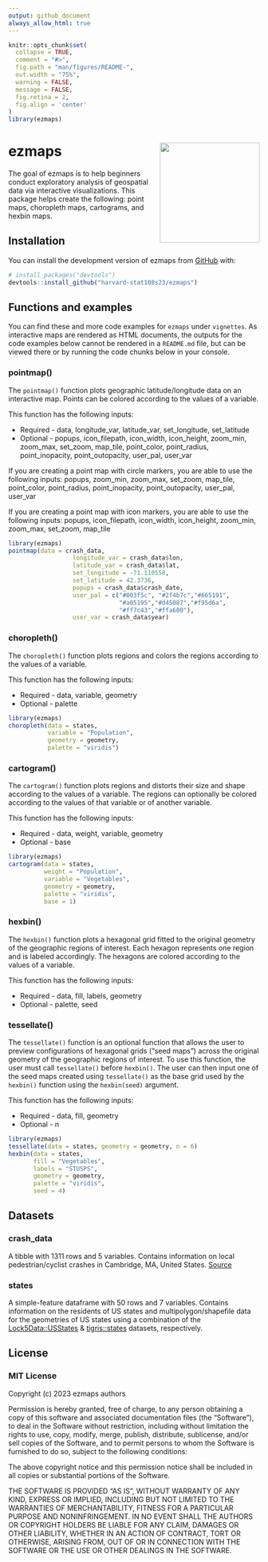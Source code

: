 ```yaml
---
output: github_document
always_allow_html: true
---
```


<!-- README.md is generated from README.Rmd. Please edit that file -->

```r
knitr::opts_chunk$set(
  collapse = TRUE,
  comment = "#>",
  fig.path = "man/figures/README-",
  out.width = "75%",
  warning = FALSE,
  message = FALSE,
  fig.retina = 2,
  fig.align = 'center'
)
library(ezmaps)
```


# ezmaps <a href='https://github.com/harvard-stat108s23/ezmaps'><img src='vignettes/ezmaps.png' align="right" width="200" height="200" /></a>


The goal of ezmaps is to help beginners conduct exploratory analysis of geospatial data via interactive visualizations. This package helps create the following: point maps, choropleth maps, cartograms, and hexbin maps. 

## Installation

You can install the development version of ezmaps from [GitHub](https://github.com/) with:

```r
# install_packages("devtools")
devtools::install_github("harvard-stat108s23/ezmaps")
```

## Functions and examples

You can find these and more code examples for `ezmaps` under `vignettes`. As interactive maps are rendered as HTML documents, the outputs for the code examples below cannot be rendered in a `README.md` file, but can be viewed there or by running the code chunks below in your console.

### pointmap()

The `pointmap()` function plots geographic latitude/longitude data on an interactive map. Points can be colored according to the values of a variable. 

This function has the following inputs:

* Required - data, longitude_var, latitude_var, set_longitude, set_latitude
* Optional - popups, icon_filepath, icon_width, icon_height, zoom_min, zoom_max, set_zoom, map_tile, point_color, point_radius, point_inopacity, point_outopacity, user_pal, user_var

If you are creating a point map with circle markers, you are able to use the following inputs: popups, zoom_min, zoom_max, set_zoom, map_tile, point_color, point_radius, point_inopacity, point_outopacity, user_pal, user_var

If you are creating a point map with icon markers, you are able to use the following inputs: popups, icon_filepath, icon_width, icon_height, zoom_min, zoom_max, set_zoom, map_tile

```r
library(ezmaps)
pointmap(data = crash_data,
                  longitude_var = crash_data$lon,
                  latitude_var = crash_data$lat,
                  set_longitude = -71.110558,
                  set_latitude = 42.3736,
                  popups = crash_data$crash_date,
                  user_pal = c("#003f5c", "#2f4b7c","#665191",
                               "#a05195","#d45087","#f95d6a",
                               "#ff7c43","#ffa600"),
                  user_var = crash_data$year)
```

### choropleth()

The `choropleth()` function plots regions and colors the regions according to the values of a variable. 

This function has the following inputs:

* Required - data, variable, geometry
* Optional - palette

```r
library(ezmaps)
choropleth(data = states,
           variable = "Population",
           geometry = geometry,
           palette = "viridis")
```

### cartogram()

The `cartogram()` function plots regions and distorts their size and shape according to the values of a variable. The regions can optionally be colored according to the values of that variable or of another  variable.

This function has the following inputs:

* Required - data, weight, variable, geometry
* Optional - base


```r
library(ezmaps)
cartogram(data = states,
          weight = "Population",
          variable = "Vegetables",
          geometry = geometry,
          palette = "viridis",
          base = 1)
```

### hexbin()

The `hexbin()` function plots a hexagonal grid fitted to the original geometry of the geographic regions of interest. Each hexagon represents one region and is labeled accordingly. The hexagons are colored according to the values of a variable.

This function has the following inputs:

* Required - data, fill, labels, geometry
* Optional - palette, seed

### tessellate()

The `tessellate()` function is an optional function that allows the user to preview configurations of hexagonal grids ("seed maps") across the original geometry of the geographic regions of interest. To use this function, the user must call `tessellate()` before `hexbin()`. The user can then input one of the seed maps created using `tessellate()` as the base grid used by the `hexbin()` function using the `hexbin(seed)` argument. 

This function has the following inputs:

* Required - data, fill, geometry
* Optional - n


```r
library(ezmaps)
tessellate(data = states, geometry = geometry, n = 6)
hexbin(data = states,
       fill = "Vegetables",
       labels = "STUSPS",
       geometry = geometry,
       palette = "viridis",
       seed = 4)
```

## Datasets

### crash_data
A tibble with 1311 rows and 5 variables. Contains information on local pedestrian/cyclist crashes in Cambridge, MA, United States. [Source](https://github.com/harvard-stat108s23/materials/blob/main/psets/data/cambridge_cyclist_ped_crash.csv)

### states
A simple-feature dataframe with 50 rows and 7 variables. Contains information on the residents of US states and multipolygon/shapefile data for the geometries of US states using a combination of the [Lock5Data::USStates](https://cran.r-project.org/web/packages/Lock5Data/index.html) & [tigris::states](https://github.com/walkerke/tigris/blob/master/R/states.R) datasets, respectively.

## License
### MIT License

Copyright (c) 2023 ezmaps authors

Permission is hereby granted, free of charge, to any person obtaining a copy
of this software and associated documentation files (the "Software"), to deal
in the Software without restriction, including without limitation the rights
to use, copy, modify, merge, publish, distribute, sublicense, and/or sell
copies of the Software, and to permit persons to whom the Software is
furnished to do so, subject to the following conditions:

The above copyright notice and this permission notice shall be included in all
copies or substantial portions of the Software.

THE SOFTWARE IS PROVIDED "AS IS", WITHOUT WARRANTY OF ANY KIND, EXPRESS OR
IMPLIED, INCLUDING BUT NOT LIMITED TO THE WARRANTIES OF MERCHANTABILITY,
FITNESS FOR A PARTICULAR PURPOSE AND NONINFRINGEMENT. IN NO EVENT SHALL THE
AUTHORS OR COPYRIGHT HOLDERS BE LIABLE FOR ANY CLAIM, DAMAGES OR OTHER
LIABILITY, WHETHER IN AN ACTION OF CONTRACT, TORT OR OTHERWISE, ARISING FROM,
OUT OF OR IN CONNECTION WITH THE SOFTWARE OR THE USE OR OTHER DEALINGS IN THE
SOFTWARE.
